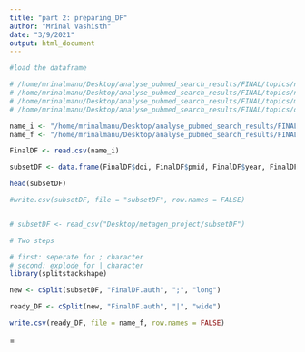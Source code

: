 ```yaml
---
title: "part 2: preparing_DF"
author: "Mrinal Vashisth"
date: "3/9/2021"
output: html_document
---
```


```r
#load the dataframe

# /home/mrinalmanu/Desktop/analyse_pubmed_search_results/FINAL/topics/neuroscience_personality/NEU_PER_DF
# /home/mrinalmanu/Desktop/analyse_pubmed_search_results/FINAL/topics/neuroscience_identity/NEU_ID_DF
# /home/mrinalmanu/Desktop/analyse_pubmed_search_results/FINAL/topics/modelling_and_consciousness/MOD_CON_DF
# /home/mrinalmanu/Desktop/analyse_pubmed_search_results/FINAL/topics/digital_twin/DIG_T_DF

name_i <- "/home/mrinalmanu/Desktop/analyse_pubmed_search_results/FINAL/topics/modelling_and_consciousness/MOD_CON_DF"
name_f <- "/home/mrinalmanu/Desktop/analyse_pubmed_search_results/FINAL/topics/modelling_and_consciousness/ready_MOD_CON_DF"


```

```r

FinalDF <- read.csv(name_i)

subsetDF <- data.frame(FinalDF$doi, FinalDF$pmid, FinalDF$year, FinalDF$auth, FinalDF$number_of_authors, FinalDF$journal, FinalDF$title, FinalDF$abstract)

head(subsetDF)

#write.csv(subsetDF, file = "subsetDF", row.names = FALSE)


# subsetDF <- read_csv("Desktop/metagen_project/subsetDF")

# Two steps

# first: seperate for ; character
# second: explode for | character
library(splitstackshape)

new <- cSplit(subsetDF, "FinalDF.auth", ";", "long")

ready_DF <- cSplit(new, "FinalDF.auth", "|", "wide")

write.csv(ready_DF, file = name_f, row.names = FALSE)

```


=